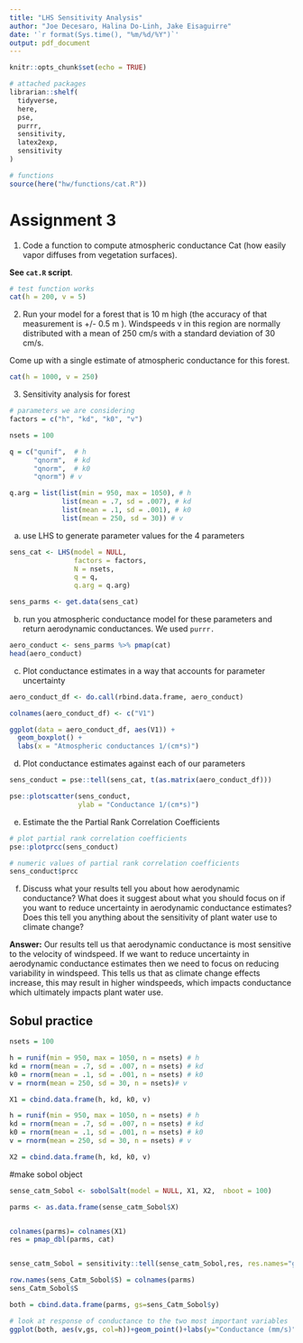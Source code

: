 ```yaml
---
title: "LHS Sensitivity Analysis"
author: "Joe Decesaro, Halina Do-Linh, Jake Eisaguirre"
date: '`r format(Sys.time(), "%m/%d/%Y")`'
output: pdf_document
---
```


```r
knitr::opts_chunk$set(echo = TRUE)

# attached packages
librarian::shelf(
  tidyverse,
  here,
  pse,
  purrr,
  sensitivity,
  latex2exp,
  sensitivity
)

# functions
source(here("hw/functions/cat.R"))
```

# Assignment 3

1. Code a function to compute atmospheric conductance Cat (how easily vapor diffuses from vegetation surfaces). 

**See `cat.R` script**.

```r
# test function works
cat(h = 200, v = 5)
```

2. Run your model for a forest that is 10 m high (the accuracy of that measurement is +/- 0.5 m ). Windspeeds v in this region are normally distributed with a mean of 250 cm/s with a standard deviation of 30 cm/s.

Come up with a single estimate of atmospheric conductance for this forest.

```r
cat(h = 1000, v = 250)
```

3. Sensitivity analysis for forest

```r
# parameters we are considering
factors = c("h", "kd", "k0", "v")
```


```r
nsets = 100
```


```r
q = c("qunif",  # h
      "qnorm",  # kd
      "qnorm",  # k0
      "qnorm") # v

q.arg = list(list(min = 950, max = 1050), # h
             list(mean = .7, sd = .007), # kd
             list(mean = .1, sd = .001), # k0
             list(mean = 250, sd = 30)) # v
```

a. use LHS to generate parameter values for the 4 parameters

```r
sens_cat <- LHS(model = NULL,
                factors = factors,
                N = nsets,
                q = q,
                q.arg = q.arg)

sens_parms <- get.data(sens_cat)
```

b. run you atmospheric conductance model for these parameters and return aerodynamic conductances. We used `purrr.`

```r
aero_conduct <- sens_parms %>% pmap(cat)
head(aero_conduct)
```

c. Plot conductance estimates in a way that accounts for parameter uncertainty

```r
aero_conduct_df <- do.call(rbind.data.frame, aero_conduct) 

colnames(aero_conduct_df) <- c("V1")
```


```r
ggplot(data = aero_conduct_df, aes(V1)) +
  geom_boxplot() +
  labs(x = "Atmospheric conductances 1/(cm*s)")
```


d. Plot conductance estimates against each of our parameters

```r
sens_conduct = pse::tell(sens_cat, t(as.matrix(aero_conduct_df)))
```

```r
pse::plotscatter(sens_conduct,
                 ylab = "Conductance 1/(cm*s)")
```

e. Estimate the the Partial Rank Correlation Coefficients

```r
# plot partial rank correlation coefficients
pse::plotprcc(sens_conduct)

# numeric values of partial rank correlation coefficients
sens_conduct$prcc
```

f. Discuss what your results tell you about how aerodynamic conductance? What does it suggest about what you should focus on if you want to reduce uncertainty in aerodynamic conductance estimates? Does this tell you anything about the sensitivity of plant water use to climate change?

**Answer:** Our results tell us that aerodynamic conductance is most sensitive to the velocity of windspeed. If we want to reduce uncertainty in aerodynamic conductance estimates then we need to focus on reducing variability in windspeed. This tells us that as climate change effects increase, this may result in higher windspeeds, which impacts conductance which ultimately impacts plant water use.

## Sobul practice

```r
nsets = 100
```


```r

h = runif(min = 950, max = 1050, n = nsets) # h
kd = rnorm(mean = .7, sd = .007, n = nsets) # kd
k0 = rnorm(mean = .1, sd = .001, n = nsets) # k0
v = rnorm(mean = 250, sd = 30, n = nsets)# v

X1 = cbind.data.frame(h, kd, k0, v)

h = runif(min = 950, max = 1050, n = nsets) # h
kd = rnorm(mean = .7, sd = .007, n = nsets) # kd
k0 = rnorm(mean = .1, sd = .001, n = nsets) # k0
v = rnorm(mean = 250, sd = 30, n = nsets) # v

X2 = cbind.data.frame(h, kd, k0, v)


```

#make sobol object
```r

sense_catm_Sobol <- sobolSalt(model = NULL, X1, X2,  nboot = 100)

```

```r
parms <- as.data.frame(sense_catm_Sobol$X)


colnames(parms)= colnames(X1)
res = pmap_dbl(parms, cat)


sense_catm_Sobol = sensitivity::tell(sense_catm_Sobol,res, res.names="ga")
```

```r

row.names(sens_Catm_Sobol$S) = colnames(parms)
sens_Catm_Sobol$S
```

```r
both = cbind.data.frame(parms, gs=sens_Catm_Sobol$y)

# look at response of conductance to the two most important variables
ggplot(both, aes(v,gs, col=h))+geom_point()+labs(y="Conductance (mm/s)", x="Windspeed")
```

